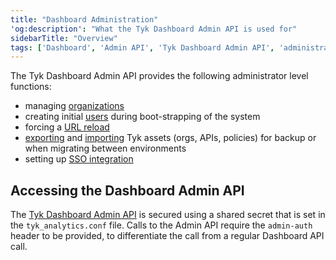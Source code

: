 ```yaml
---
title: "Dashboard Administration"
'og:description': "What the Tyk Dashboard Admin API is used for"
sidebarTitle: "Overview"
tags: ['Dashboard', 'Admin API', 'Tyk Dashboard Admin API', 'administration', 'admin']
---
```


The Tyk Dashboard Admin API provides the following administrator level functions:
 - managing [organizations](/5.6/basic-config-and-security/security/dashboard/organisations)
 - creating initial [users](/5.6/tyk-apis/tyk-dashboard-admin-api/users) during boot-strapping of the system
 - forcing a [URL reload](/5.6/tyk-apis/tyk-dashboard-api/dashboard-url-reload)
 - [exporting](/5.6/tyk-apis/tyk-dashboard-admin-api/export) and [importing](/5.6/tyk-apis/tyk-dashboard-admin-api/import) Tyk assets (orgs, APIs, policies) for backup or when migrating between environments
 - setting up [SSO integration](/5.6/tyk-apis/tyk-dashboard-admin-api/sso)

## Accessing the Dashboard Admin API
The [Tyk Dashboard Admin API](/5.6/dashboard-admin-api) is secured using a shared secret that is set in the `tyk_analytics.conf` file. Calls to the Admin API require the `admin-auth` header to be provided, to differentiate the call from a regular Dashboard API call.

